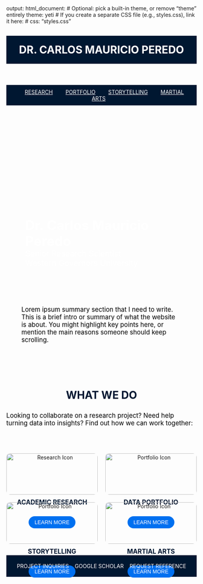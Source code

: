 <!-- Opening Setup -->
---
  output:
  html_document:
    # Optional: pick a built-in theme, or remove "theme" entirely
    theme: yeti
    # If you create a separate CSS file (e.g., styles.css), link it here:
    # css: "styles.css"



<!-- HEADER with Name -->
---
<header style="text-align: center; padding: 20px; background-color: #001731; color: white;">
  <h1 style="margin: 0;">DR. CARLOS MAURICIO PEREDO</h1>
</header>

<nav style="background-color: #001731; padding: 10px; text-align: center;">
  <a href="#RESEARCH" style="margin: 0 15px; color: white;">RESEARCH</a>
  <a href="#PORTFOLIO" style="margin: 0 15px; color: white;">PORTFOLIO</a>
  <a href="#STORYTELLING" style="margin: 0 15px; color: white;">STORYTELLING</a>
  <a href="#MARTIALARTS" style="margin: 0 15px; color: white;">MARTIAL ARTS</a>
</nav>



<!-- Banner Section -->
---
<div style="
  background: url('Seattle Boat 2.jpg') no-repeat right top;
  background-size: cover;
  min-height: 400px;
  display: flex;
  flex-direction: column;
  justify-content: flex-end;   /* Align text at bottom */
  align-items: flex-start;     /* Align text at left */
  padding-left: 50px;          /* Space from left edge */
  padding-bottom: 30px;        /* Space from bottom edge */
  color: white;
">
  <!-- First line (largest & bold) -->
  <h1 style="margin: 0; font-size: 2.5em; font-weight: 700;">
    Dr. Carlos Mauricio Peredo
  </h1>
  
  <!-- Next two lines (smaller & lighter weight) -->
  <h2 style="margin: 0; font-size: 1.5em; font-weight: 400;">
    Senior Research Scientist
  </h2>
  <h2 style="margin: 0; font-size: 1.5em; font-weight: 400;">
    Western Governors University
  </h2>
</div>



<!-- Quick Informative Text Section -->
---
<section style="padding: 40px;">
  <p style="font-size: 1.2em; max-width: 800px; color: black; margin: 0 auto; text-align: left;">
    Lorem ipsum summary section that I need to write. This is a brief intro or summary of what the website is about. You might 
    highlight key points here, or mention the main reasons someone should 
    keep scrolling.
  </p>
</section>



<!-- Navigation Header Section -->
---
<section style="display: flex; flex-direction: column; align-items: center; max-width: 1200px; margin: 40px auto; text-align: center;">
  <h2 style="font-size: 2em; font-weight: bold; margin-bottom: 10px; color: #001731;">WHAT WE DO</h2>
    <p style="font-size: 1.2em; max-width: 800px; color: black; margin-bottom: 30px; text-align: left;">
        Looking to collaborate on a research project? Need help turning data into insights? 
        Find out how we can work together:
    </p>
</section>



<!-- Navigation Grid Section -->
---
::: {style="max-width: 800px; margin: 0 auto; display: grid; grid-template-columns: 1fr 1fr; gap: 20px;"}

::: {style="text-align: center;"}
<img src="./website-icons_Research.jpg" alt="Research Icon" style="width: 100%; max-width: 300px; height: auto; border-radius: 10px;">
<h3 style="margin-top: 10px; font-size: 1.2em; color: #001731; font-weight: bold;">ACADEMIC RESEARCH</h3>
<button style="margin-top: 10px; padding: 8px 16px; cursor: pointer; background-color: #0070F0; color: white; border: none; border-radius: 25px; font-size: 1em;">LEARN MORE</button>
:::

::: {style="text-align: center;"}
<img src="./website-icons_Portfolio.jpg" alt="Portfolio Icon" style="width: 100%; max-width: 300px; height: auto; border-radius: 10px;">
<h3 style="margin-top: 10px; font-size: 1.2em;color: #001731; font-weight: bold;">DATA PORTFOLIO</h3>
<button style="margin-top: 10px; padding: 8px 16px; cursor: pointer; background-color: #0070F0; color: white; border: none; border-radius: 25px; font-size: 1em;">LEARN MORE</button>
:::

::: {style="text-align: center;"}
<img src="./website-icons_storytelling.jpg" alt="Portfolio Icon" style="width: 100%; max-width: 300px; height: auto; border-radius: 10px;">
<h3 style="margin-top: 10px; font-size: 1.2em;color: #001731; font-weight: bold;">STORYTELLING</h3>
<button style="margin-top: 10px; padding: 8px 16px; cursor: pointer; background-color: #0070F0; color: white; border: none; border-radius: 25px; font-size: 1em;">LEARN MORE</button>
:::

::: {style="text-align: center;"}
<img src="./website-icons_Portfolio.jpg" alt="Portfolio Icon" style="width: 100%; max-width: 300px; height: auto; border-radius: 10px;">
<h3 style="margin-top: 10px; font-size: 1.2em;color: #001731; font-weight: bold;">MARTIAL ARTS</h3>
<button style="margin-top: 10px; padding: 8px 16px; cursor: pointer; background-color: #0070F0; color: white; border: none; border-radius: 25px; font-size: 1em;">LEARN MORE</button>
:::

:::



<!-- FOOTER -->
---
<footer style="background-color: #001731; color: white; text-align: center; padding: 20px; display: flex; justify-content: space-around; align-items: center;">
  <a href="#" style="color: white; text-decoration: none;">PROJECT INQUIRIES</a>
  <a href="#" style="color: white; text-decoration: none;">GOOGLE SCHOLAR</a>
  <a href="#" style="color: white; text-decoration: none;">REQUEST REFERENCE</a>
</footer>


